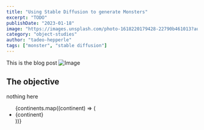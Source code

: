 ```yaml
---
title: "Using Stable Diffusion to generate Monsters"
excerpt: "TODO"
publishDate: "2023-01-18"
image: "https://images.unsplash.com/photo-1618220179428-22790b461013?auto=format&fit=crop&w=927&h=927"
category: "object-studies"
author: "tadeo-hepperle"
tags: ["monster", "stable diffusion"]
---
```



This is the blog post
![Image](https://cdn.sanity.io/images/cijrdavx/production/4b0860eea675e1ebbb0bf25fbff6db2534cfb611-5184x3348.jpg?w=650&q=75&fit=clip&auto=format)

## The objective

nothing here

<ul>
  {continents.map((continent) => (
    <li>{continent}</li>
  ))}
</ul>

<RichImage></RichImage>
